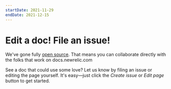 ```yaml
---
startDate: 2021-11-29
endDate: 2021-12-15
---
```


# Edit a doc! File an issue!

We've gone fully [open source](https://blog.newrelic.com/engineering/new-relic-docs-the-open-source-way/). That means you can collaborate directly with the folks that work on docs.newrelic.com

See a doc that could use some love? Let us know by filing an issue or editing the page yourself. It's easy—just click the *Create issue* or *Edit page* button to get started.
